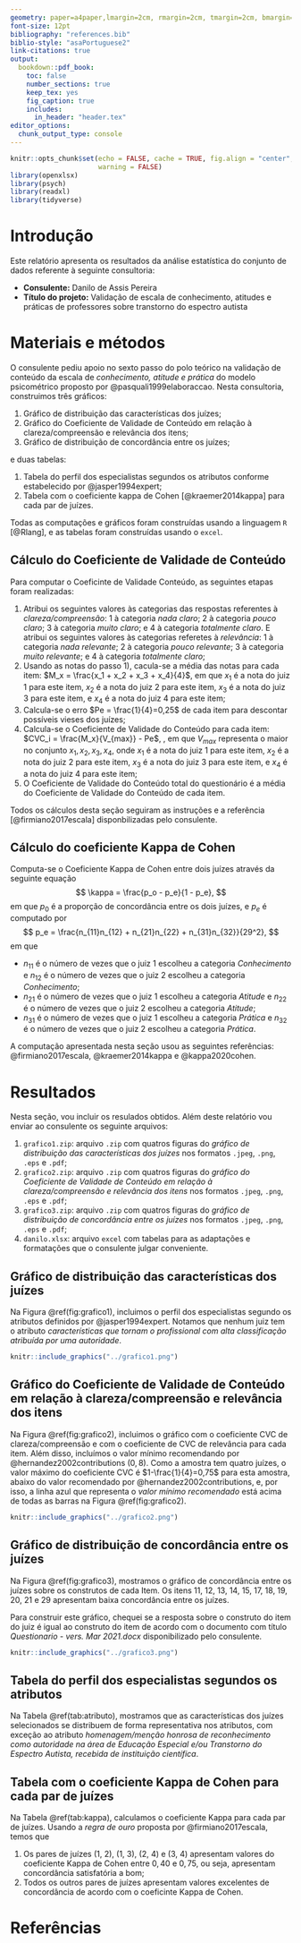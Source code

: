 ```yaml
---
geometry: paper=a4paper,lmargin=2cm, rmargin=2cm, tmargin=2cm, bmargin=2cm
font-size: 12pt
bibliography: "references.bib"
biblio-style: "asaPortuguese2"
link-citations: true
output: 
  bookdown::pdf_book:
    toc: false
    number_sections: true
    keep_tex: yes
    fig_caption: true
    includes:
      in_header: "header.tex"
editor_options: 
  chunk_output_type: console
---
```


```r
knitr::opts_chunk$set(echo = FALSE, cache = TRUE, fig.align = "center", out.width = "75%", fig.pos = "htbp",
                      warning = FALSE)
library(openxlsx)
library(psych)
library(readxl)
library(tidyverse)
```

\onehalfspacing

  \begin{titlepage}
    \drop=0.1\textheight
    \centering
    \vspace*{\baselineskip}
    \rule{\textwidth}{1.6pt}\vspace*{-\baselineskip}\vspace*{2pt}
    \rule{\textwidth}{0.4pt}\\[\baselineskip]
    {\LARGE RELATÓRIO FINAL \\ 
    \vspace*{\baselineskip}
    VALIDAÇÃO DE ESCALA DE CONHECIMENTO, ATITUDES E PRÁTICAS DE PROFESSORES SOBRE O TRANSTORNO DO ESPECTRO AUTISTA}\\[0.2\baselineskip]
    \rule{\textwidth}{0.4pt}\vspace*{-\baselineskip}\vspace{3.2pt}
    \rule{\textwidth}{1.6pt}\\[\baselineskip]
    \scshape
    Trabalho de consultoria realizado no contexto da ação de extensão da Universidade Federal da Bahia com título \textit{Consultoria Estatística}. \\
    \vspace*{2\baselineskip}
    Elaborado por \\[\baselineskip]
    {\Large Gilberto Pereira Sassi\par}
    \vfill
    {\scshape 2021} \\
    {\large Universidade Federal da Bahia}\\
    {\large Instituto de Matemática e Estatística}\\
    {\large Departamento de Estatística}\par
  \end{titlepage}

\newpage

\tableofcontents

\newpage

# Introdução

Este relatório apresenta os resultados da análise estatística do conjunto de dados referente à seguinte consultoria:

* **Consulente:** Danilo de Assis Pereira
* **Título do projeto:** Validação de escala de conhecimento, atitudes e práticas de professores sobre transtorno do espectro autista

# Materiais e métodos

O consulente pediu apoio no sexto passo do polo teórico na validação de conteúdo da escala de _conhecimento, atitude e prática _ do modelo psicométrico proposto por @pasquali1999elaboraccao. Nesta consultoria, construimos três gráficos:

1. Gráfico de distribuição das características dos juízes;
1. Gráfico do Coeficiente de Validade de Conteúdo em relação à clareza/compreensão e relevância dos itens;
1. Gráfico de distribuição de concordância entre os juízes;

e duas tabelas:

1. Tabela do perfil dos especialistas segundos os atributos conforme estabelecido por @jasper1994expert;
1. Tabela com o coeficiente kappa de Cohen [@kraemer2014kappa] para cada par de juízes.

Todas as computações e gráficos foram construídas usando a linguagem `R` [@Rlang], e as tabelas foram construídas usando o `excel`.

## Cálculo do Coeficiente de Validade de Conteúdo

Para computar o Coeficinte de Validade Conteúdo, as seguintes etapas foram realizadas:

1. Atribui os seguintes valores às categorias das respostas referentes à _clareza/compreensão_: 1 à categoria _nada claro_; 2 à categoria _pouco claro_; 3 à categoria _muito claro_; e 4 à categoria _totalmente claro_. E atribui os seguintes valores às categorias referetes à _relevância_: 1 à categoria _nada relevante_; 2 à categoria _pouco relevante_; 3 à categoria _muito relevante_; e 4 à categoria _totalmente claro_;
1. Usando as notas do passo 1), cacula-se a média das notas para cada item: $M_x = \frac{x_1 + x_2 + x_3 + x_4}{4}$, em que $x_1$ é a nota do juiz 1 para este item, $x_2$ é a nota do juiz 2 para este item, $x_3$ é a nota do juiz 3 para este item, e $x_4$ é a nota do juiz 4 para este item;
1. Calcula-se o erro $Pe = \frac{1}{4}=0,25$ de cada item para descontar possíveis vieses dos juízes;
1. Calcula-se o Coeficiente de Validade do Conteúdo para cada item: $CVC_i = \frac{M_x}{V_{max}} - Pe$, , em que $V_{max}$ representa o maior no conjunto ${x_1, x_2, x_3, x_4}$, onde $x_1$ é a nota do juiz 1 para este item, $x_2$ é a nota do juiz 2 para este item, $x_3$ é a nota do juiz 3 para este item, e $x_4$ é a nota do juiz 4 para este item;
1. O Coeficiente de Validade do Conteúdo total do questionário é a média do Coeficiente de Validade do Conteúdo de cada item. 

Todos os cálculos desta seção seguiram as instruções e a referência [@firmiano2017escala] disponbilizadas pelo consulente.

## Cálculo do coeficiente Kappa de Cohen

Computa-se o Coeficiente Kappa de Cohen entre dois juízes através da seguinte equação
$$
\kappa = \frac{p_o - p_e}{1 - p_e},
$$
em que $p_0$ é a proporção de concordância entre os dois juízes, e $p_e$ é computado por
$$
p_e = \frac{n_{11}n_{12} + n_{21}n_{22} + n_{31}n_{32}}{29^2},
$$
em que 

* $n_{11}$ é o número de vezes que o juiz 1 escolheu a categoria _Conhecimento_ e $n_{12}$ é o número de vezes que o juiz 2 escolheu a categoria _Conhecimento_;
* $n_{21}$ é o número de vezes que o juiz 1 escolheu a categoria _Atitude_ e $n_{22}$ é o número de vezes que o juiz 2 escolheu a categoria _Atitude_;
* $n_{31}$ é o número de vezes que o juiz 1 escolheu a categoria _Prática_ e $n_{32}$ é o número de vezes que o juiz 2 escolheu a categoria _Prática_.

A computação apresentada nesta seção usou as seguintes referências: @firmiano2017escala, @kraemer2014kappa e @kappa2020cohen.

# Resultados

Nesta seção, vou incluir os resulados obtidos. Além deste relatório vou enviar ao consulente os seguinte arquivos:

1. `grafico1.zip`: arquivo `.zip` com quatros figuras do _gráfico de distribuição das características dos juízes_  nos formatos `.jpeg`, `.png`, `.eps` e `.pdf`;
1. `grafico2.zip`: arquivo `.zip` com quatros figuras do _gráfico do Coeficiente de Validade de Conteúdo em relação à clareza/compreensão e relevância dos itens_ nos formatos `.jpeg`, `.png`, `.eps` e `.pdf`;
1. `grafico3.zip`: arquivo `.zip` com quatros figuras do _gráfico de distribuição de concordância entre os juízes_ nos formatos `.jpeg`, `.png`, `.eps` e `.pdf`;
1. `danilo.xlsx`: arquivo `excel` com tabelas para as adaptações e formatações que o consulente julgar conveniente. 

\newpage 

## Gráfico de distribuição das características dos juízes

Na Figura \@ref(fig:grafico1), incluimos o perfil dos especialistas segundo os atributos definidos por @jasper1994expert. Notamos que nenhum juiz tem o atributo _características que tornam o profissional com alta classificação atribuída por uma autoridade_.

```r
knitr::include_graphics("../grafico1.png")
```

\newpage

## Gráfico do Coeficiente de Validade de Conteúdo em relação à clareza/compreensão e relevância dos itens

Na Figura \@ref(fig:grafico2), incluimos o gráfico com o coeficiente CVC de clareza/compreensão e com o coeficiente de CVC de relevância para cada item. Além disso, incluímos o valor mínimo recomendando por @hernandez2002contributions ($0,8$). Como a amostra tem quatro juízes, o valor máximo do coeficiente CVC é $1-\frac{1}{4}=0,75$ para esta amostra, abaixo do valor recomendado por @hernandez2002contributions, e, por isso, a linha azul que representa o _valor mínimo recomendado_ está acima de todas as barras na Figura \@ref(fig:grafico2).

```r
knitr::include_graphics("../grafico2.png")
```

\newpage

## Gráfico de distribuição de concordância entre os juízes

Na Figura \@ref(fig:grafico3), mostramos o gráfico de concordância entre os juízes sobre os construtos de cada Item. Os itens 11, 12, 13, 14, 15, 17, 18, 19, 20, 21 e 29 apresentam baixa concordância entre os juízes.

Para construir este gráfico, chequei se a resposta sobre o construto do item do juiz é igual ao construto do item de acordo com o documento com título _Questionario - vers. Mar 2021.docx_ disponibilizado pelo consulente.

```r
knitr::include_graphics("../grafico3.png")
```

\newpage

## Tabela do perfil dos especialistas segundos os atributos

Na Tabela \@ref(tab:atributo), mostramos que as características dos juízes selecionados se distribuem de forma representativa nos atributos, com exceção ao atributo _homenagem/menção honrosa de reconhecimento como autoridade na área de Educação Especial e/ou Transtorno do Espectro Autista, recebida de instituição científica_.

\begin{table}[htbp]
\caption{Atributo / característica profissional.}
\label{tab:atributo}
\scalebox{0.65}{
\begin{tabular}{|l|r|}
\hline
\textbf{Habilidades/conhecimentos adquirido pela experiência na área de Educação Especial} & \multicolumn{1}{l|}{\textbf{}} \\ \hline
Tempo mínimo de 5 anos de experiência profissional assistencial na área de Educação Especial & 4 \\ \hline
Tempo mínimo de 5 anos de experiência docente na área de Educação Especial & 0 \\ \hline
\textbf{Característica que tornam a (o) profissional autoridade  na área de Educação Especial} & \multicolumn{1}{l|}{\textbf{}} \\ \hline
Convidado em evento científico nacional ou internacional na área de Educação Especial e/ou 
Transtorno do Espectro Autista como palestrante & 3 \\ \hline
Orientou trabalhos acadêmicos de Pós-graduação Stricto sensu com temática relativa à área de
 Educação Especial e/ou Transtorno do Espectro Autista? & 3 \\ \hline
Autoria em artigos (s) científicos na área de Educação Especial e/ou Transtorno do Espectro Autista & 4 \\ \hline
Pós-graduação Stricto sensu com dissertação ou tese em temática relativa na área de
 Educação Especial e/ou Transtorno do Espectro Autista & 4 \\ \hline
Participação em banca(s) avaliadora(s) de trabalhos acadêmico de Pós-graduação Stricto Sensu
 com temática relativa na área de Educação Especial e/ou Transtorno do Espectro Autista & 2 \\ \hline
\textbf{Característica que tornam o profissional possuidor de habilidade especial em estudos de validação } & \multicolumn{1}{l|}{\textbf{}} \\ \hline
Orientou trabalhos de Pós-graduação Stricto sensu com temática relativa
 à validação de instrumentos de coleta de dados  & 2 \\ \hline
Autoria em artigo (s) científicos na área de validação de instrumento de coleta de dados  & 1 \\ \hline
Pós-graduação Stricto sensu com pesquisa na área de validação de instrumentos  & 2 \\ \hline
Participação em banca(s) avaliadora(s) de trabalhos acadêmico de Pós-graduação Stricto Sensu
 com temática relativa na área de validação de instrumento de coleta de dados & 0 \\ \hline
\textbf{Características que tornam o profissional com alta classificação atribuída por uma autoridade } & \multicolumn{1}{l|}{\textbf{}} \\ \hline
Homenagem/menção honrosa de reconhecimento como autoridade na área
 de Educação Especial e/ou Transtorno do Espectro Autista, recebida de instituição científica & 0 \\ \hline
Trabalhos premiados em eventos científicos nacionais e internacionais cujo conteúdo
 seja referente à área de uroginecologia  & 0 \\ \hline
Trabalhos premiados em eventos científicos nacionais e internacionais cujo
 conteúdo seja referente à área de validação de instrumento de coleta de dados  & 0 \\ \hline
\textbf{Total de juízes } & \textbf{10} \\ \hline
\end{tabular}
}
\end{table}

\newpage

## Tabela com o coeficiente Kappa de Cohen para cada par de juízes

Na Tabela \@ref(tab:kappa), calculamos o coeficiente Kappa para cada par de juízes. Usando a _regra de ouro_ proposta por @firmiano2017escala, temos que

1. Os pares de juízes (1, 2), (1, 3), (2, 4) e (3, 4) apresentam valores do coeficiente Kappa de Cohen entre $0,40$ e $0,75$, ou seja, apresentam concordância satisfatória a bom;
1. Todos os outros pares de juízes apresentam valores excelentes de concordância de acordo com o coeficinte Kappa de Cohen.

\begin{table}[htbp]
\centering
\caption{Coefciente kappa de Cohen para cada par de juízes.}
\begin{tabular}{|l|r|r|r|r|}
\hline
 & \multicolumn{1}{l|}{Juiz 1} & \multicolumn{1}{l|}{Juiz 2} & \multicolumn{1}{l|}{Juiz 3} & \multicolumn{1}{l|}{Juiz 4} \\ \hline
Juiz 1 & 1,00 & 0,63 & 0,57 & 0,79 \\ \hline
Juiz 2 & 0,63 & 1,00 & 0,94 & 0,69 \\ \hline
Juiz 3 & 0,57 & 0,94 & 1,00 & 0,64 \\ \hline
Juiz 4 & 0,79 & 0,69 & 0,64 & 1,00 \\ \hline
\end{tabular}
\label{tab:kappa}
\end{table}


\cleardoublepage

# Referências
